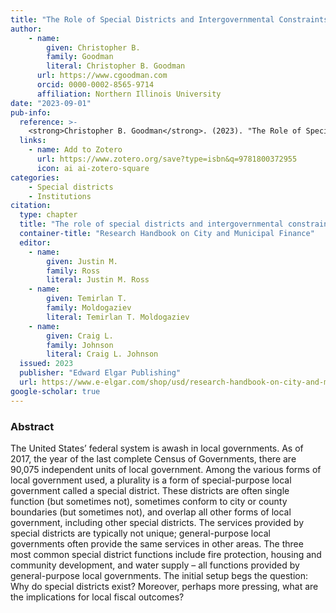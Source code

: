 ```yaml
---
title: "The Role of Special Districts and Intergovernmental Constraints"
author: 
    - name: 
        given: Christopher B.
        family: Goodman
        literal: Christopher B. Goodman
      url: https://www.cgoodman.com
      orcid: 0000-0002-8565-9714
      affiliation: Northern Illinois University
date: "2023-09-01"
pub-info:
  reference: >-
    <strong>Christopher B. Goodman</strong>. (2023). "The Role of Special Districts and Intergovernmental Constraints." In <a href="https://www.e-elgar.com/shop/usd/research-handbook-on-city-and-municipal-finance-9781800372955.html" target="_blank" rel="noopener noreferrer"><em>Research Handbook on City and Municipal Finance</em></a>, edited by Craig L. Johnson, Temirlan T. Moldogaziev, and Justin M. Ross. Cheltenham, UK: Edward Elgar Publishing.
  links:
    - name: Add to Zotero
      url: https://www.zotero.org/save?type=isbn&q=9781800372955
      icon: ai ai-zotero-square
categories:
    - Special districts
    - Institutions
citation:
  type: chapter
  title: "The role of special districts and intergovernmental constraints"
  container-title: "Research Handbook on City and Municipal Finance"
  editor:
    - name:
        given: Justin M.
        family: Ross
        literal: Justin M. Ross
    - name:
        given: Temirlan T.
        family: Moldogaziev
        literal: Temirlan T. Moldogaziev
    - name:
        given: Craig L.
        family: Johnson
        literal: Craig L. Johnson
  issued: 2023
  publisher: "Edward Elgar Publishing"
  url: https://www.e-elgar.com/shop/usd/research-handbook-on-city-and-municipal-finance-9781800372955.html
google-scholar: true
---
```


### Abstract
The United States’ federal system is awash in local governments. As of 2017, the year of the last complete Census of Governments, there are 90,075 independent units of local government. Among the various forms of local government used, a plurality is a form of special-purpose local government called a special district. These districts are often single function (but sometimes not), sometimes conform to city or county boundaries (but sometimes not), and overlap all other forms of local government, including other special districts. The services provided by special districts are typically not unique; general-purpose local governments often provide the same services in other areas. The three most common special district functions include fire protection, housing and community development, and water supply – all functions provided by general-purpose local governments. The initial setup begs the question: Why do special districts exist? Moreover, perhaps more pressing, what are the implications for local fiscal outcomes?
